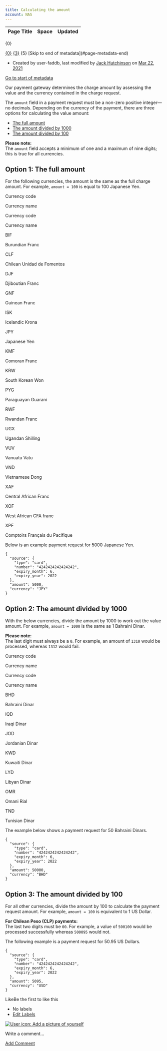 ```yaml
---
title: Calculating the amount
account: NAS
---
```


<table class="aui"> <thead> <tr class="header"> <th class="search-result-title">Page Title</th> <th class="search-result-space">Space</th> <th class="search-result-date">Updated</th> </tr> </thead> </table> <p class="search-result-count">{0}</p> <tr class="search-result"> <td class="search-result-title"><a href="{1}" class="content-type-{2}"><span>{0}</span></a></td> <td class="search-result-space"><a class="space" href="/display/{4}/" title="{3}">{3}</a></td> <td class="search-result-date"><span class="date" title="{6}">{5}</span></td> </tr> [Skip to end of metadata](#page-metadata-end)

*   Created by user-faddb, last modified by [Jack Hutchinson](    /display/~jack.hutchinson
    ) on [Mar 22, 2021](/pages/diffpagesbyversion.action?pageId=8488004&selectedPageVersions=3&selectedPageVersions=4 "Show changes")

[Go to start of metadata](#page-metadata-start)

Our payment gateway determines the charge amount by assessing the value and the currency contained in the charge request.

The `amount` field in a payment request must be a non-zero positive integer—no decimals. Depending on the currency of the payment, there are three options for calculating the value amount:

*   [The full amount](#Calculatingtheamount-fullamount)
*   [The amount divided by 1000](#Calculatingtheamount-amountdiv1000)
*   [The amount divided by 100](#Calculatingtheamount-amountdiv100)

**Please note:**  
The `amount` field accepts a minimum of one and a maximum of nine digits; this is true for all currencies.

Option 1: The full amount 
--------------------------

For the following currencies, the amount is the same as the full charge amount. For example, `amount = 100` is equal to 100 Japanese Yen.

Currency code

Currency name

Currency code

Currency name

BIF

Burundian Franc

CLF

Chilean Unidad de Fomentos

DJF

Djiboutian Franc

GNF

Guinean Franc

ISK

Icelandic Krona

JPY

Japanese Yen

KMF

Comoran Franc

KRW

South Korean Won

PYG

Paraguayan Guarani

RWF

Rwandan Franc

UGX

Ugandan Shilling

VUV

Vanuatu Vatu

VND

Vietnamese Dong

XAF

Central African Franc

XOF

West African CFA franc

XPF

Comptoirs Français du Pacifique

Below is an example payment request for 5000 Japanese Yen. 

    {
      "source": {
        "type": "card",
        "number": "4242424242424242",
        "expiry_month": 6,
        "expiry_year": 2022
      },
      "amount": 5000,
      "currency": "JPY"
    }

Option 2: The amount divided by 1000 
-------------------------------------

With the below currencies, divide the amount by 1000 to work out the value amount. For example, `amount = 1000` is the same as 1 Bahraini Dinar.

**Please note:**  
The last digit must always be a `0`. For example, an amount of `1310` would be processed, whereas `1312` would fail.

Currency code

Currency name

Currency code

Currency name

BHD

Bahraini Dinar

IQD

Iraqi Dinar

JOD

Jordanian Dinar

KWD

Kuwaiti Dinar

LYD

Libyan Dinar

OMR

Omani Rial

TND

Tunisian Dinar

The example below shows a payment request for 50 Bahraini Dinars.

    {
      "source": {
        "type": "card",
        "number": "4242424242424242",
        "expiry_month": 6,
        "expiry_year": 2022
      },
      "amount": 50000,
      "currency": "BHD"
    }

Option 3: The amount divided by 100 
------------------------------------

For all other currencies, divide the amount by 100 to calculate the payment request amount. For example, `amount = 100` is equivalent to 1 US Dollar.

**For Chilean Peso (CLP) payments:**  
The last two digits must be `00`. For example, a value of `500100` would be processed successfully whereas `500095` would not.

The following example is a payment request for 50.95 US Dollars.

    {
      "source": {
        "type": "card",
        "number": "4242424242424242",
        "expiry_month": 6,
        "expiry_year": 2022
      },
      "amount": 5095,
      "currency": "USD"
    }

LikeBe the first to like this

*   No labels
*   [Edit Labels](# "Edit Labels (Type 'l')")

[![User icon: Add a picture of yourself](/s/en_GB/7901/abf7b35644d5a5d1d7e4b0969a83e8eb2b569fb5/_/images/icons/profilepics/add_profile_pic.svg)](/users/profile/editmyprofilepicture.action)

Write a comment…

[Add Comment](/display/x/Calculating+the+amount?showComments=true&showCommentArea=true#addcomment)
